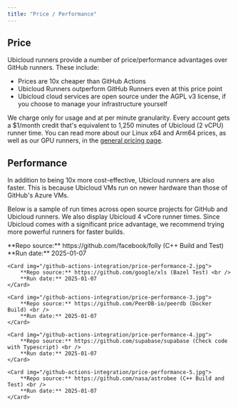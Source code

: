 ```yaml
---
title: "Price / Performance"
---
```


## Price

Ubicloud runners provide a number of price/performance advantages over GitHub runners. These include:

- Prices are 10x cheaper than GitHub Actions
- Ubicloud Runners outperform GitHub Runners even at this price point
- Ubicloud cloud services are open source under the AGPL v3 license, if you choose to manage your infrastructure yourself

We charge only for usage and at per minute granularity. Every account gets a $1/month credit that's equivalent to 1,250 minutes of Ubicloud (2 vCPU) runner time. You can read more about our Linux x64 and Arm64 prices, as well as our GPU runners, in the [general pricing page](/about/pricing#github-actions).

## Performance

In addition to being 10x more cost-effective, Ubicloud runners are also faster. This is because Ubicloud VMs run on newer hardware than those of GitHub's Azure VMs.

Below is a sample of run times across open source projects for GitHub and Ubicloud runners. We also display Ubicloud 4 vCore runner times. Since Ubicloud comes with a significant price advantage, we recommend trying more powerful runners for faster builds.

<CardGroup cols={1}>
    <Card img="/github-actions-integration/price-performance-1.jpg">
        **Repo source:** https://github.com/facebook/folly (C++ Build and Test) <br />
        **Run date:** 2025-01-07
    </Card>

    <Card img="/github-actions-integration/price-performance-2.jpg">
        **Repo source:** https://github.com/google/xls (Bazel Test) <br />
        **Run date:** 2025-01-07
    </Card>

    <Card img="/github-actions-integration/price-performance-3.jpg">
        **Repo source:** https://github.com/PeerDB-io/peerdb (Docker Build) <br />
        **Run date:** 2025-01-07
    </Card>

    <Card img="/github-actions-integration/price-performance-4.jpg">
        **Repo source:** https://github.com/supabase/supabase (Check code with Typescript) <br />
        **Run date:** 2025-01-07
    </Card>

    <Card img="/github-actions-integration/price-performance-5.jpg">
        **Repo source:** https://github.com/nasa/astrobee (C++ Build and Test) <br />
        **Run date:** 2025-01-07
    </Card>

</CardGroup>

